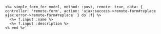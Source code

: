 ```erb
<%= simple_form_for model, method: :post, remote: true, data: { controller: 'remote-form', action: 'ajax:success->remote-form#replace ajax:error->remote-form#replace' } do |f| %>
  <%= f.input :name %>
  <%= f.input :description %>
<% end %>```